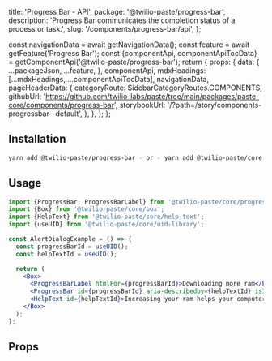   title: 'Progress Bar - API',
  package: '@twilio-paste/progress-bar',
  description: 'Progress Bar communicates the completion status of a process or task.',
  slug: '/components/progress-bar/api',
};




  const navigationData = await getNavigationData();
  const feature = await getFeature('Progress Bar');
  const {componentApi, componentApiTocData} = getComponentApi('@twilio-paste/progress-bar');
  return {
    props: {
      data: {
        ...packageJson,
        ...feature,
      },
      componentApi,
      mdxHeadings: [...mdxHeadings, ...componentApiTocData],
      navigationData,
      pageHeaderData: {
        categoryRoute: SidebarCategoryRoutes.COMPONENTS,
        githubUrl: 'https://github.com/twilio-labs/paste/tree/main/packages/paste-core/components/progress-bar',
        storybookUrl: '/?path=/story/components-progressbar--default',
      },
    },
  };
};

## Installation

```bash
yarn add @twilio-paste/progress-bar - or - yarn add @twilio-paste/core
```

## Usage


```jsx
import {ProgressBar, ProgressBarLabel} from '@twilio-paste/core/progress-bar';
import {Box} from '@twilio-paste/core/box';
import {HelpText} from '@twilio-paste/core/help-text';
import {useUID} from '@twilio-paste/core/uid-library';

const AlertDialogExample = () => {
  const progressBarId = useUID();
  const helpTextId = useUID();

  return (
    <Box>
      <ProgressBarLabel htmlFor={progressBarId}>Downloading more ram</ProgressBarLabel>
      <ProgressBar id={progressBarId} aria-describedby={helpTextId} isIndeterminate />
      <HelpText id={helpTextId}>Increasing your ram helps your computer run faster.</HelpText>
    </Box>
  );
};
```

## Props

<PropsTable componentApi={props.componentApi} />


